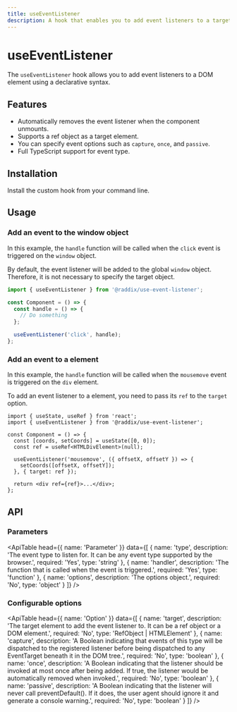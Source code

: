 ```yaml
---
title: useEventListener
description: A hook that enables you to add event listeners to a target element or document.
---
```


# useEventListener

The `useEventListener` hook allows you to add event listeners to a DOM element using a declarative syntax.

## Features

- Automatically removes the event listener when the component unmounts.
- Supports a ref object as a target element.
- You can specify event options such as `capture`, `once`, and `passive`.
- Full TypeScript support for event type.

## Installation

Install the custom hook from your command line.

<Snippet pkg text='@raddix/use-event-listener' />

## Usage

### Add an event to the window object

In this example, the `handle` function will be called when the `click` event is triggered on the `window` object.

By default, the event listener will be added to the global `window` object. Therefore, it is not necessary to specify the target object.

```jsx
import { useEventListener } from '@raddix/use-event-listener';

const Component = () => {
  const handle = () => {
    // Do something
  };

  useEventListener('click', handle);
};
```

### Add an event to a element

In this example, the `handle` function will be called when the `mousemove` event
is triggered on the `div` element.

To add an event listener to a element, you need to pass its `ref` to the `target` option.

```tsx
import { useState, useRef } from 'react';
import { useEventListener } from '@raddix/use-event-listener';

const Component = () => {
  const [coords, setCoords] = useState([0, 0]);
  const ref = useRef<HTMLDivElement>(null);

  useEventListener('mousemove', ({ offsetX, offsetY }) => {
    setCoords([offsetX, offsetY]);
  }, { target: ref });

  return <div ref={ref}>...</div>;
};
```

## API

### Parameters

<ApiTable
  head={{
    name: 'Parameter'
  }}
  data={[
    {
      name: 'type',
      description:
        'The event type to listen for. It can be any event type supported by the browser.',
      required: 'Yes',
      type: 'string'
    },
    {
      name: 'handler',
      description: 'The function that is called when the event is triggered.',
      required: 'Yes',
      type: 'function'
    },
    {
      name: 'options',
      description: 'The options object.',
      required: 'No',
      type: 'object'
    }
  ]}
/>

### Configurable options

<ApiTable
  head={{
    name: 'Option'
  }}
  data={[
    {
      name: 'target',
      description:
        'The target element to add the event listener to. It can be a ref object or a DOM element.',
      required: 'No',
      type: 'RefObject | HTMLElement'
    },
    {
      name: 'capture',
      description:
        'A Boolean indicating that events of this type will be dispatched to the registered listener before being dispatched to any EventTarget beneath it in the DOM tree.',
      required: 'No',
      type: 'boolean'
    },
    {
      name: 'once',
      description:
        'A Boolean indicating that the listener should be invoked at most once after being added. If true, the listener would be automatically removed when invoked.',
      required: 'No',
      type: 'boolean'
    },
    {
      name: 'passive',
      description:
        'A Boolean indicating that the listener will never call preventDefault(). If it does, the user agent should ignore it and generate a console warning.',
      required: 'No',
      type: 'boolean'
    }
  ]}
/>
